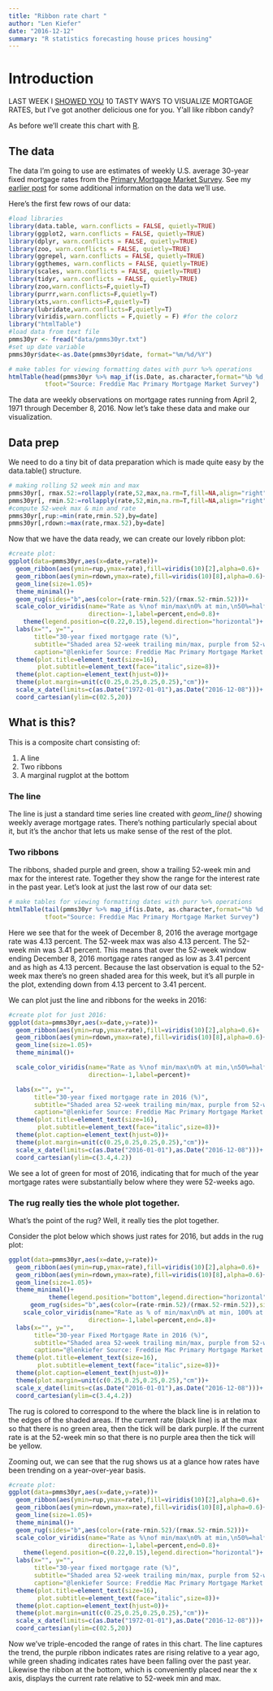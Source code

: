 ```yaml
---
title: "Ribbon rate chart "
author: "Len Kiefer"
date: "2016-12-12"
summary: "R statistics forecasting house prices housing"
---
```

# Introduction

LAST WEEK I [SHOWED YOU](../../../../2016/12/08/10-ways-to-visualize-rates ) 10 TASTY WAYS TO VISUALIZE MORTGAGE RATES, but I've got another delicious one for you. Y'all like ribbon candy?

As before we'll create this chart with [R](https://www.r-project.org/). 

## The data

The data I'm going to use are estimates of weekly U.S. average 30-year fixed mortgage rates from the [Primary Mortgage Market Survey](http://www.freddiemac.com/pmms/index.html). See my [earlier post](../../../../2016/12/08/10-ways-to-visualize-rates ) for some additional information on the data we'll use.

Here's the first few rows of our data:

``` r
#load libraries
library(data.table, warn.conflicts = FALSE, quietly=TRUE)
library(ggplot2, warn.conflicts = FALSE, quietly=TRUE)
library(dplyr, warn.conflicts = FALSE, quietly=TRUE)
library(zoo, warn.conflicts = FALSE, quietly=TRUE)
library(ggrepel, warn.conflicts = FALSE, quietly=TRUE)
library(ggthemes, warn.conflicts = FALSE, quietly=TRUE)
library(scales, warn.conflicts = FALSE, quietly=TRUE)
library(tidyr, warn.conflicts = FALSE, quietly=TRUE)
library(zoo,warn.conflicts=F,quietly=T)
library(purrr,warn.conflicts=F,quietly=T)
library(xts,warn.conflicts=F,quietly=T)
library(lubridate,warn.conflicts=F,quietly=T)
library(viridis,warn.conflicts = F,quietly = F) #for the colorz
library("htmlTable")
#load data from text file
pmms30yr <- fread("data/pmms30yr.txt")
#set up date variable
pmms30yr$date<-as.Date(pmms30yr$date, format="%m/%d/%Y")

# make tables for viewing formatting dates with purr %>% operations
htmlTable(head(pmms30yr %>% map_if(is.Date, as.character,format="%b %d,%Y") %>% map_if(is.numeric, round,3) %>%as.data.frame() ,10), col.rgroup = c("none", "#F7F7F7"),caption="30-year Fixed Mortgage Rate (%)",
          tfoot="Source: Freddie Mac Primary Mortgage Market Survey")

```

The data are weekly observations on mortgage rates running from April 2, 1971 through December 8, 2016. Now let's take these data and make our visualization.


## Data prep

We need to do a tiny bit of data preparation which is made quite easy by the data.table() structure.

``` r

# making rolling 52 week min and max
pmms30yr[, rmax.52:=rollapply(rate,52,max,na.rm=T,fill=NA,align="right")]
pmms30yr[, rmin.52:=rollapply(rate,52,min,na.rm=T,fill=NA,align="right")]
#compute 52-week max & min and rate
pmms30yr[,rup:=min(rate,rmin.52),by=date]
pmms30yr[,rdown:=max(rate,rmax.52),by=date]

```

Now that we have the data ready, we can create our lovely ribbon plot:

``` r

#create plot:
ggplot(data=pmms30yr,aes(x=date,y=rate))+
  geom_ribbon(aes(ymin=rup,ymax=rate),fill=viridis(10)[2],alpha=0.6)+
  geom_ribbon(aes(ymin=rdown,ymax=rate),fill=viridis(10)[8],alpha=0.6)+
  geom_line(size=1.05)+
  theme_minimal()+
  geom_rug(sides="b",aes(color=(rate-rmin.52)/(rmax.52-rmin.52)))+
  scale_color_viridis(name="Rate as %\nof min/max\n0% at min,\n50%=halfway,\n100% at max",
                      direction=-1,label=percent,end=0.8)+
    theme(legend.position=c(0.22,0.15),legend.direction="horizontal")+
  labs(x="", y="",
       title="30-year fixed mortgage rate (%)",
       subtitle="Shaded area 52-week trailing min/max, purple from 52-week min to current, green from current to 52-week max.\nStrip at bottom shows weekly rate as percent of 52-week min/max (0% at min, 100% at max).",
       caption="@lenkiefer Source: Freddie Mac Primary Mortgage Market Survey")+
  theme(plot.title=element_text(size=16),
        plot.subtitle=element_text(face="italic",size=8))+
  theme(plot.caption=element_text(hjust=0))+
  theme(plot.margin=unit(c(0.25,0.25,0.25,0.25),"cm"))+
  scale_x_date(limits=c(as.Date("1972-01-01"),as.Date("2016-12-08")))+
  coord_cartesian(ylim=c(02.5,20))
```

## What is this?

This is a composite chart consisting of:

1. A line
2. Two ribbons
3. A marginal rugplot at the bottom

### The line

The line is just a standard time series line created with *geom_line()* showing weekly average mortgage rates. There's nothing particularly special about it, but it's the anchor that lets us make sense of the rest of the plot.

### Two ribbons

The ribbons, shaded purple and green, show a trailing 52-week min and max for the interest rate.  Together they show the range for the interest rate in the past year. Let's look at just the last row of our data set:

``` r
# make tables for viewing formatting dates with purr %>% operations
htmlTable(tail(pmms30yr %>% map_if(is.Date, as.character,format="%b %d,%Y") %>% map_if(is.numeric, round,3) %>%as.data.frame() ,1), col.rgroup = c("none", "#F7F7F7"),caption="30-year Fixed Mortgage Rate (%)",
          tfoot="Source: Freddie Mac Primary Mortgage Market Survey")

```

Here we see that for the week of December 8, 2016 the average mortgage rate was 4.13 percent.  The 52-week max was also 4.13 percent.  The 52-week min was 3.41 percent.  This means that over the 52-week window ending December 8, 2016 mortgage rates ranged as low as 3.41 percent and as high as 4.13 percent. Because the last observation is equal to the 52-week max there's no green shaded area for this week, but it's all purple in the plot, extending down from 4.13 percent to 3.41 percent.

We can plot just the line and ribbons for the weeks in 2016:

``` r

#create plot for just 2016:
ggplot(data=pmms30yr,aes(x=date,y=rate))+
  geom_ribbon(aes(ymin=rup,ymax=rate),fill=viridis(10)[2],alpha=0.6)+
  geom_ribbon(aes(ymin=rdown,ymax=rate),fill=viridis(10)[8],alpha=0.6)+
  geom_line(size=1.05)+
  theme_minimal()+

  scale_color_viridis(name="Rate as %\nof min/max\n0% at min,\n50%=halfway,\n100% at max",
                      direction=-1,label=percent)+

  labs(x="", y="",
       title="30-year fixed mortgage rate in 2016 (%)",
       subtitle="Shaded area 52-week trailing min/max, purple from 52-week min to current, green from current to 52-week max.",
       caption="@lenkiefer Source: Freddie Mac Primary Mortgage Market Survey")+
  theme(plot.title=element_text(size=16),
        plot.subtitle=element_text(face="italic",size=8))+
  theme(plot.caption=element_text(hjust=0))+
  theme(plot.margin=unit(c(0.25,0.25,0.25,0.25),"cm"))+
  scale_x_date(limits=c(as.Date("2016-01-01"),as.Date("2016-12-08")))+
  coord_cartesian(ylim=c(3.4,4.2))
```

We see a lot of green for most of 2016, indicating that for much of the year mortgage rates were substantially below where they were 52-weeks ago.

### The rug really ties the whole plot together.

What's the point of the rug?  Well, it really ties the plot together.

Consider the plot below which shows just rates for 2016, but adds in the rug plot:

``` r

ggplot(data=pmms30yr,aes(x=date,y=rate))+
  geom_ribbon(aes(ymin=rup,ymax=rate),fill=viridis(10)[2],alpha=0.6)+
  geom_ribbon(aes(ymin=rdown,ymax=rate),fill=viridis(10)[8],alpha=0.6)+
  geom_line(size=1.05)+
  theme_minimal()+
           theme(legend.position="bottom",legend.direction="horizontal")+
      geom_rug(sides="b",aes(color=(rate-rmin.52)/(rmax.52-rmin.52)),size=2)+
    scale_color_viridis(name="Rate as % of min/max\n0% at min, 100% at max  ",
                      direction=-1,label=percent,end=.8)+
  labs(x="", y="",
       title="30-year Fixed Mortgage Rate in 2016 (%)",
       subtitle="Shaded area 52-week trailing min/max, purple from 52-week min to current, green from current to 52-week max.",
       caption="@lenkiefer Source: Freddie Mac Primary Mortgage Market Survey")+
  theme(plot.title=element_text(size=16),
        plot.subtitle=element_text(face="italic",size=8))+
  theme(plot.caption=element_text(hjust=0))+
  theme(plot.margin=unit(c(0.25,0.25,0.25,0.25),"cm"))+
  scale_x_date(limits=c(as.Date("2016-01-01"),as.Date("2016-12-08")))+
  coord_cartesian(ylim=c(3.4,4.2))
```

The rug is colored to correspond to the where the black line is in relation to the edges of the shaded areas.  If the current rate (black line) is at the max so that there is no green area, then the tick will be dark purple. If the current rate is at the 52-week min so that there is no purple area then the tick will be yellow. 

Zooming out, we can see that the rug shows us at a glance how rates have been trending on a year-over-year basis.

``` r

#create plot:
ggplot(data=pmms30yr,aes(x=date,y=rate))+
  geom_ribbon(aes(ymin=rup,ymax=rate),fill=viridis(10)[2],alpha=0.6)+
  geom_ribbon(aes(ymin=rdown,ymax=rate),fill=viridis(10)[8],alpha=0.6)+
  geom_line(size=1.05)+
  theme_minimal()+
  geom_rug(sides="b",aes(color=(rate-rmin.52)/(rmax.52-rmin.52)))+
  scale_color_viridis(name="Rate as %\nof min/max\n0% at min,\n50%=halfway,\n100% at max",
                      direction=-1,label=percent,end=0.8)+
    theme(legend.position=c(0.22,0.15),legend.direction="horizontal")+
  labs(x="", y="",
       title="30-year fixed mortgage rate (%)",
       subtitle="Shaded area 52-week trailing min/max, purple from 52-week min to current, green from current to 52-week max.\nStrip at bottom shows weekly rate as percent of 52-week min/max (0% at min, 100% at max).",
       caption="@lenkiefer Source: Freddie Mac Primary Mortgage Market Survey")+
  theme(plot.title=element_text(size=16),
        plot.subtitle=element_text(face="italic",size=8))+
  theme(plot.caption=element_text(hjust=0))+
  theme(plot.margin=unit(c(0.25,0.25,0.25,0.25),"cm"))+
  scale_x_date(limits=c(as.Date("1972-01-01"),as.Date("2016-12-08")))+
  coord_cartesian(ylim=c(02.5,20))
```

Now we've triple-encoded the range of rates in this chart.  The line captures the trend, the purple ribbon indicates rates are rising relative to a year ago, while green shading indicates rates have been falling over the past year.  Likewise the ribbon at the bottom, which is conveniently placed near the x axis, displays the current rate relative to 52-week min and max.   
